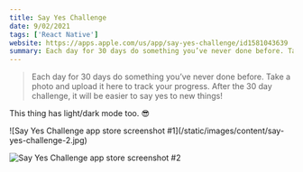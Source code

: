 ```yaml
---
title: Say Yes Challenge
date: 9/02/2021
tags: ['React Native']
website: https://apps.apple.com/us/app/say-yes-challenge/id1581043639
summary: Each day for 30 days do something you’ve never done before. Take a photo and upload it here to track your progress. After the 30 day challenge, it will be easier to say yes to new things!
---
```



> Each day for 30 days do something you’ve never done before. Take a photo and upload it here to track your progress. After the 30 day challenge, it will be easier to say yes to new things!

This thing has light/dark mode too. 😎

<DownloadOnAppStore href="https://apps.apple.com/us/app/say-yes-challenge/id1581043639"></DownloadOnAppStore>

<div className="grid grid-cols-2 gap-2">
![Say Yes Challenge app store screenshot #1](/static/images/content/say-yes-challenge-2.jpg)

![Say Yes Challenge app store screenshot #2](/static/images/content/say-yes-challenge-3.jpg)

</div>
